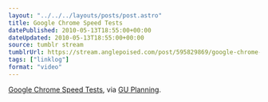 ```yaml
---
layout: "../../../layouts/posts/post.astro"
title: Google Chrome Speed Tests
datePublished: 2010-05-13T18:55:00+00:00
dateUpdated: 2010-05-13T18:55:00+00:00
source: tumblr stream
tumblrUrl: https://stream.anglepoised.com/post/595829869/google-chrome-speed-tests-via-gu-planning
tags: ["linklog"]
format: "video"
---
```



<YouTube id="https://www.youtube.com/watch?v=nCgQDjiotG0" />

[Google Chrome Speed Tests][1], via [GU Planning][2].

[1]: https://www.youtube.com/watch?v=nCgQDjiotG0
[2]: http://guplanning.posterous.com/google-chrome-speed-tests-96
